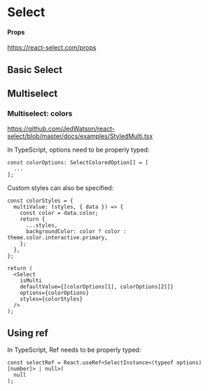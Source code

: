 
<Meta of={SelectStories} />

# Select

#### Props

https://react-select.com/props

## Basic Select

<Canvas>
  <Story of={SelectStories.Basic} />
</Canvas>

## Multiselect

<Canvas>
  <Story of={SelectStories.Multiselect} />
</Canvas>

### Multiselect: colors

https://github.com/JedWatson/react-select/blob/master/docs/examples/StyledMulti.tsx

In TypeScript, options need to be properly typed:

```tsx
const colorOptions: SelectColoredOption[] = [
  ...
];
```

Custom styles can also be specified:

```tsx
const colorStyles = {
  multiValue: (styles, { data }) => {
    const color = data.color;
    return {
      ...styles,
      backgroundColor: color ? color : theme.color.interactive.primary,
    };
  },
};

return (
  <Select
    isMulti
    defaultValue={[colorOptions[1], colorOptions[2]]}
    options={colorOptions}
    styles={colorStyles}
  />
);
```

<Canvas>
  <Story of={SelectStories.MultiselectColors} />
</Canvas>

## Using ref

In TypeScript, Ref needs to be properly typed:

```tsx
const selectRef = React.useRef<SelectInstance<(typeof options)[number]> | null>(
  null
);
```

<Canvas>
  <Story of={SelectStories.Ref} />
</Canvas>
